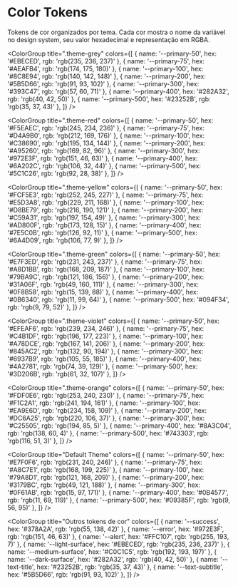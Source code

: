 
<Meta title="Design System/Tokens/Color" />

# Color Tokens

Tokens de cor organizados por tema. Cada cor mostra o nome da variável no design system, seu valor hexadecimal e representação em RGBA.

<ColorGroup
  title=".theme-grey"
  colors={[
    { name: '--primary-50', hex: '#EBECED', rgb: 'rgb(235, 236, 237)' },
    { name: '--primary-75', hex: '#AEAFB4', rgb: 'rgb(174, 175, 180)' },
    { name: '--primary-100', hex: '#8C8E94', rgb: 'rgb(140, 142, 148)' },
    { name: '--primary-200', hex: '#5B5D66', rgb: 'rgb(91, 93, 102)' },
    { name: '--primary-300', hex: '#393C47', rgb: 'rgb(57, 60, 71)' },
    { name: '--primary-400', hex: '#282A32', rgb: 'rgb(40, 42, 50)' },
    { name: '--primary-500', hex: '#23252B', rgb: 'rgb(35, 37, 43)' },
  ]}
/>

<ColorGroup
  title=".theme-red"
  colors={[
    { name: '--primary-50', hex: '#F5EAEC', rgb: 'rgb(245, 234, 236)' },
    { name: '--primary-75', hex: '#D4A9B0', rgb: 'rgb(212, 169, 176)' },
    { name: '--primary-100', hex: '#C38690', rgb: 'rgb(195, 134, 144)' },
    { name: '--primary-200', hex: '#A95260', rgb: 'rgb(169, 82, 96)' },
    { name: '--primary-300', hex: '#972E3F', rgb: 'rgb(151, 46, 63)' },
    { name: '--primary-400', hex: '#6A202C', rgb: 'rgb(106, 32, 44)' },
    { name: '--primary-500', hex: '#5C1C26', rgb: 'rgb(92, 28, 38)' },
  ]}
/>

<ColorGroup
  title=".theme-yellow"
  colors={[
    { name: '--primary-50', hex: '#FCF5E3', rgb: 'rgb(252, 245, 227)' },
    { name: '--primary-75', hex: '#E5D3A8', rgb: 'rgb(229, 211, 168)' },
    { name: '--primary-100', hex: '#D8BE79', rgb: 'rgb(216, 190, 121)' },
    { name: '--primary-200', hex: '#C59A31', rgb: 'rgb(197, 154, 49)' },
    { name: '--primary-300', hex: '#AD800F', rgb: 'rgb(173, 128, 15)' },
    { name: '--primary-400', hex: '#7E5C0B', rgb: 'rgb(126, 92, 11)' },
    { name: '--primary-500', hex: '#6A4D09', rgb: 'rgb(106, 77, 9)' },
  ]}
/>

<ColorGroup
  title=".theme-green"
  colors={[
    { name: '--primary-50', hex: '#E7F3ED', rgb: 'rgb(231, 243, 237)' },
    { name: '--primary-75', hex: '#A8D1BB', rgb: 'rgb(168, 209, 187)' },
    { name: '--primary-100', hex: '#79BA9C', rgb: 'rgb(121, 186, 156)' },
    { name: '--primary-200', hex: '#31A06F', rgb: 'rgb(49, 160, 111)' },
    { name: '--primary-300', hex: '#0F8B58', rgb: 'rgb(15, 139, 88)' },
    { name: '--primary-400', hex: '#0B6340', rgb: 'rgb(11, 99, 64)' },
    { name: '--primary-500', hex: '#094F34', rgb: 'rgb(9, 79, 52)' },
  ]}
/>

<ColorGroup
  title=".theme-violet"
  colors={[
    { name: '--primary-50', hex: '#EFEAF6', rgb: 'rgb(239, 234, 246)' },
    { name: '--primary-75', hex: '#C4B1DF', rgb: 'rgb(196, 177, 223)' },
    { name: '--primary-100', hex: '#A78DCE', rgb: 'rgb(167, 141, 206)' },
    { name: '--primary-200', hex: '#845AC2', rgb: 'rgb(132, 90, 194)' },
    { name: '--primary-300', hex: '#6937B9', rgb: 'rgb(105, 55, 185)' },
    { name: '--primary-400', hex: '#4A2781', rgb: 'rgb(74, 39, 129)' },
    { name: '--primary-500', hex: '#3D206B', rgb: 'rgb(61, 32, 107)' },
  ]}
/>

<ColorGroup
  title=".theme-orange"
  colors={[
    { name: '--primary-50', hex: '#FDF0E6', rgb: 'rgb(253, 240, 230)' },
    { name: '--primary-75', hex: '#F1C2A1', rgb: 'rgb(241, 194, 161)' },
    { name: '--primary-100', hex: '#EA9E6D', rgb: 'rgb(234, 158, 109)' },
    { name: '--primary-200', hex: '#DC6A25', rgb: 'rgb(220, 106, 37)' },
    { name: '--primary-300', hex: '#C25505', rgb: 'rgb(194, 85, 5)' },
    { name: '--primary-400', hex: '#8A3C04', rgb: 'rgb(138, 60, 4)' },
    { name: '--primary-500', hex: '#743303', rgb: 'rgb(116, 51, 3)' },
  ]}
/>

<ColorGroup
  title="Default Theme"
  colors={[
    { name: '--primary-50', hex: '#E7F0F6', rgb: 'rgb(231, 240, 246)' },
    { name: '--primary-75', hex: '#A8C7E1', rgb: 'rgb(168, 199, 225)' },
    { name: '--primary-100', hex: '#79A8D1', rgb: 'rgb(121, 168, 209)' },
    { name: '--primary-200', hex: '#3179BC', rgb: 'rgb(49, 121, 188)' },
    { name: '--primary-300', hex: '#0F61AB', rgb: 'rgb(15, 97, 171)' },
    { name: '--primary-400', hex: '#0B4577', rgb: 'rgb(11, 69, 119)' },
    { name: '--primary-500', hex: '#09385F', rgb: 'rgb(9, 56, 95)' },
  ]}
/>

<ColorGroup
  title="Outros tokens de cor"
  colors={[
    { name: '--success', hex: '#378A2A', rgb: 'rgb(55, 138, 42)' },
    { name: '--error', hex: '#972E3F', rgb: 'rgb(151, 46, 63)' },
    { name: '--alert', hex: '#FFC107', rgb: 'rgb(255, 193, 7)' },
    { name: '--light-surface', hex: '#EBECED', rgb: 'rgb(235, 236, 237)' },
    { name: '--medium-surface', hex: '#C0C1C5', rgb: 'rgb(192, 193, 197)' },
    { name: '--dark-surface', hex: '#282A32', rgb: 'rgb(40, 42, 50)' },
    { name: '--text-title', hex: '#23252B', rgb: 'rgb(35, 37, 43)' },
    { name: '--text-subtitle', hex: '#5B5D66', rgb: 'rgb(91, 93, 102)' },
  ]}
/>